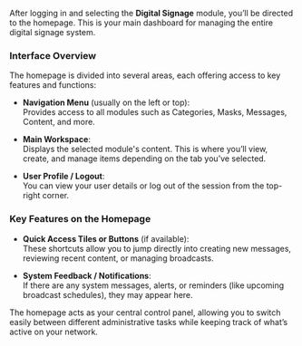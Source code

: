 After logging in and selecting the **Digital Signage** module, you’ll be directed to the homepage. This is your main dashboard for managing the entire digital signage system.

### Interface Overview

The homepage is divided into several areas, each offering access to key features and functions:

- **Navigation Menu** (usually on the left or top):  
  Provides access to all modules such as Categories, Masks, Messages, Content, and more.

- **Main Workspace**:  
  Displays the selected module's content. This is where you’ll view, create, and manage items depending on the tab you’ve selected.

- **User Profile / Logout**:  
  You can view your user details or log out of the session from the top-right corner.

### Key Features on the Homepage

- **Quick Access Tiles or Buttons** (if available):  
  These shortcuts allow you to jump directly into creating new messages, reviewing recent content, or managing broadcasts.

- **System Feedback / Notifications**:  
  If there are any system messages, alerts, or reminders (like upcoming broadcast schedules), they may appear here.

The homepage acts as your central control panel, allowing you to switch easily between different administrative tasks while keeping track of what’s active on your network.

